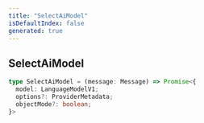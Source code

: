 ```yaml
---
title: "SelectAiModel"
isDefaultIndex: false
generated: true
---
```



<!-- This file was generated from the CommandKit source. Do not modify. Instead, re-run the "docgen" script -->


## SelectAiModel

<GenerationInfo sourceFile="packages/ai/src/types.ts" sourceLine="9" packageName="@commandkit/ai" />



```ts title="Signature"
type SelectAiModel = (message: Message) => Promise<{
  model: LanguageModelV1;
  options?: ProviderMetadata;
  objectMode?: boolean;
}>
```
